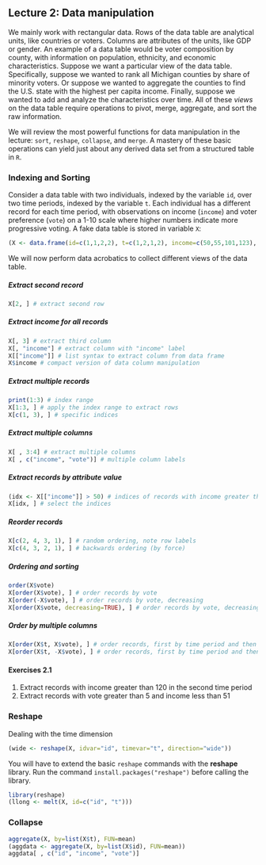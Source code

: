 ## Lecture 2: Data manipulation

We mainly work with rectangular data.  Rows of the data table are analytical units, like countries or voters.  Columns are attributes of the units, like GDP or gender.  An example of a data table would be voter composition by county, with information on population, ethnicity, and economic characteristics.  Suppose we want a particular view of the data table.  Specifically, suppose we wanted to rank all Michigan counties by share of minority voters.  Or suppose we wanted to aggregate the counties to find the U.S. state with the highest per capita income.  Finally, suppose we wanted to add and analyze the characteristics over time.  All of these *views* on the data table require operations to pivot, merge, aggregate, and sort the raw information.  

We will review the most powerful functions for data manipulation in the lecture: `sort`, `reshape`, `collapse`, and `merge`.  A mastery of these basic operations can yield just about any derived data set from a structured table in `R`.

### Indexing and Sorting

Consider a data table with two individuals, indexed by the variable `id`, over two time periods, indexed by the variable `t`.  Each individual has a different record for each time period, with observations on income (`income`) and voter preference (`vote`) on a 1-10 scale where higher numbers indicate more progressive voting.  A fake data table is stored in variable `X`:

```r
(X <- data.frame(id=c(1,1,2,2), t=c(1,2,1,2), income=c(50,55,101,123), vote=c(8,7,4,3)))
```

We will now perform data acrobatics to collect different views of the data table.

##### Extract second record
```r
X[2, ] # extract second row
```

##### Extract income for all records
```r
X[, 3] # extract third column
X[, "income"] # extract column with "income" label
X[["income"]] # list syntax to extract column from data frame
X$income # compact version of data column manipulation
```

##### Extract multiple records
```r
print(1:3) # index range
X[1:3, ] # apply the index range to extract rows
X[c(1, 3), ] # specific indices
```

##### Extract multiple columns
```r
X[ , 3:4] # extract multiple columns
X[ , c("income", "vote")] # multiple column labels
```

##### Extract records by attribute value
```r
(idx <- X[["income"]] > 50) # indices of records with income greater than 50
X[idx, ] # select the indices
```

##### Reorder records
```r
X[c(2, 4, 3, 1), ] # random ordering, note row labels
X[c(4, 3, 2, 1), ] # backwards ordering (by force)
```

##### Ordering and sorting
```r
order(X$vote)
X[order(X$vote), ] # order records by vote
X[order(-X$vote), ] # order records by vote, decreasing
X[order(X$vote, decreasing=TRUE), ] # order records by vote, decreasing
```

##### Order by multiple columns
```r
X[order(X$t, X$vote), ] # order records, first by time period and then by vote
X[order(X$t, -X$vote), ] # order records, first by time period and then dec. by vote
```

#### Exercises 2.1

1. Extract records with income greater than 120 in the second time period
2. Extract records with vote greater than 5 and income less than 51


### Reshape

Dealing with the time dimension


```r
(wide <- reshape(X, idvar="id", timevar="t", direction="wide"))
```

You will have to extend the basic `reshape` commands with the **reshape** library.  Run the command `install.packages("reshape")` before calling the library.

```r
library(reshape)
(llong <- melt(X, id=c("id", "t")))
```

### Collapse
```r
aggregate(X, by=list(X$t), FUN=mean)
(aggdata <- aggregate(X, by=list(X$id), FUN=mean))
aggdata[ , c("id", "income", "vote")]
```